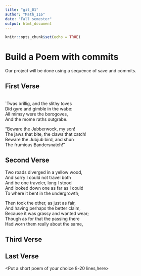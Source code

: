 ---
title: "git_01"
author: "Math_116"
date: "Fall semester"
output: html_document
---

```{r setup, include=FALSE}
knitr::opts_chunk$set(echo = TRUE)
```
# Build a Poem with commits
Our project will be done using a sequence of save and commits.

## First Verse 
<Put the first two verses of Jabberwocky by Lewis Carrol in this section>  
`Twas brillig, and the slithy toves   
Did gyre and gimble in the wabe:    
  All mimsy were the borogoves,   
And the mome raths outgrabe.     
  
  
  "Beware the Jabberwock, my son!     
  The jaws that bite, the claws that catch!     
Beware the Jubjub bird, and shun     
  The frumious Bandersnatch!"     

## Second Verse
<Put the first two verses of The Road Not Taken by Robert Frost here>
Two roads diverged in a yellow wood,    
And sorry I could not travel both   
And be one traveler, long I stood    
And looked down one as far as I could    
To where it bent in the undergrowth; 

 Then took the other, as just as fair,    
And having perhaps the better claim,   
Because it was grassy and wanted wear;   
Though as for that the passing there   
Had worn them really about the same,   


## Third Verse
<Put the first two verses of The Walrus and the Carpenter here>

## Last Verse
<Put a short poem of your choice 8-20 lines,here>
